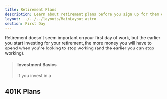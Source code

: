 ```yaml
---
title: Retirement Plans
description: Learn about retirement plans before you sign up for them on your first day.
layout: ../../../layouts/MainLayout.astro
section: First Day
---
```

Retirement doesn't seem important on your first day of work, but the earlier you start investing for your retirement, the more money you will have to spend when you're looking to stop working (and the earlier you can stop working).

> #### Investment Basics
> If you invest in a 

## 401K Plans

